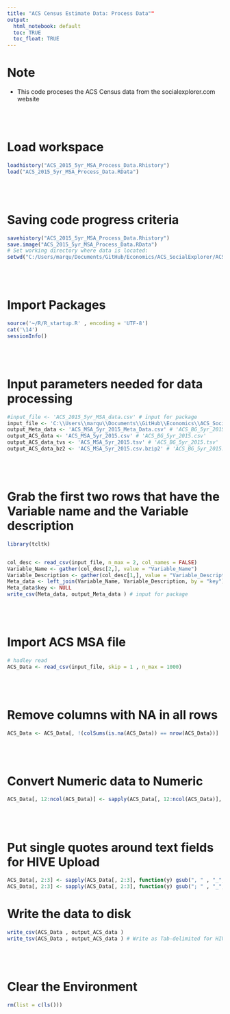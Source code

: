 ```yaml
---
title: "ACS Census Estimate Data: Process Data""
output: 
  html_notebook: default
  toc: TRUE
  toc_float: TRUE
---
```


# Note
  - This code proceses the ACS Census data from the socialexplorer.com website

<br> </br>

# Load workspace
```r
loadhistory("ACS_2015_5yr_MSA_Process_Data.Rhistory")
load("ACS_2015_5yr_MSA_Process_Data.RData")
```
<br> </br>

# Saving code progress criteria

```r

savehistory("ACS_2015_5yr_MSA_Process_Data.Rhistory")
save.image("ACS_2015_5yr_MSA_Process_Data.RData")
# Set working directory where data is located:
setwd("C:/Users/marqu/Documents/GitHub/Economics/ACS_SocialExplorer/ACS_2015_MSA_Estimate")
```
<br> </br>

# Import Packages
```r
source('~/R/R_startup.R' , encoding = 'UTF-8')
cat('\14')
sessionInfo()
```
<br></br>

# Input parameters needed for data processing

```r
#input_file <- 'ACS_2015_5yr_MSA_data.csv' # input for package
input_file <- 'C:\\Users\\marqu\\Documents\\GitHub\\Economics\\ACS_SocialExplorer\\ACS_2015_BlockGroup_Estimate\\ACS_2015_5yr_BlockGroup_data.csv'
output_Meta_data <- 'ACS_MSA_5yr_2015_Meta_Data.csv' # 'ACS_BG_5yr_2015_Meta_Data.csv'
output_ACS_data <- 'ACS_MSA_5yr_2015.csv' # 'ACS_BG_5yr_2015.csv'
output_ACS_data_tvs <- 'ACS_MSA_5yr_2015.tsv' # 'ACS_BG_5yr_2015.tsv'
output_ACS_data_bz2 <- 'ACS_MSA_5yr_2015.csv.bzip2' # 'ACS_BG_5yr_2015.csv.bzip2'
```
<br></br>

# Grab the first two rows that have the Variable name and the Variable description
```r
library(tcltk)


col_desc <- read_csv(input_file, n_max = 2, col_names = FALSE)
Variable_Name <- gather(col_desc[2,], value = "Variable_Name")
Variable_Description <- gather(col_desc[1,], value = "Variable_Description")
Meta_data <- left_join(Variable_Name, Variable_Description, by = "key")
Meta_data$key <- NULL
write_csv(Meta_data, output_Meta_data ) # input for package

```
<br></br>

# Import ACS MSA file
```r
# hadley read
ACS_Data <- read_csv(input_file, skip = 1 , n_max = 1000)
```
<br></br>


# Remove columns with NA in all rows
```r

ACS_Data <- ACS_Data[, !(colSums(is.na(ACS_Data)) == nrow(ACS_Data))]
```
<br></br>


# Convert Numeric data to Numeric
```r

ACS_Data[, 12:ncol(ACS_Data)] <- sapply(ACS_Data[, 12:ncol(ACS_Data)], as.numeric) # 12 msa 13/14 bg
```
<br></br>

# Put single quotes around text fields for HIVE Upload
```r

ACS_Data[, 2:3] <- sapply(ACS_Data[, 2:3], function(y) gsub(", " , "_",y) ) # 12 msa 13/14 bg
ACS_Data[, 2:3] <- sapply(ACS_Data[, 2:3], function(y) gsub("; " , "_",y) )
```

# Write the data to disk
```r
write_csv(ACS_Data , output_ACS_data )
write_tsv(ACS_Data , output_ACS_data ) # Write as Tab-delimited for HIVE upload
```
<br></br>

# Clear the Environment
```r
rm(list = c(ls()))
```




